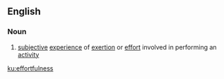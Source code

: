 ==English==

===Noun===
{{en-noun|-}}
# {{label|en|psychology}} [[subjective]] [[experience]] of [[exertion]] or [[effort]] involved in performing an [[activity]]

[[ku:effortfulness]]